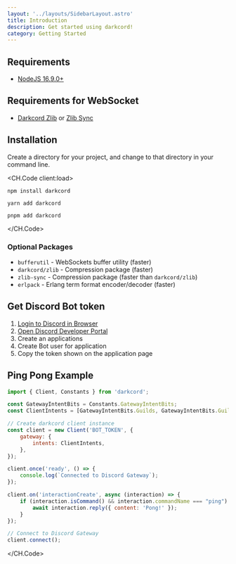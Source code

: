 ```yaml
---
layout: '../layouts/SidebarLayout.astro'
title: Introduction
description: Get started using darkcord!
category: Getting Started
---
```



## Requirements

- [NodeJS 16.9.0+](https://nodejs.org/en/download/)

## Requirements for WebSocket

- [Darkcord Zlib](https://www.npmjs.com/package/@darkcord/zlib) or [Zlib Sync](https://www.npmjs.com/package/zlib-sync)

## Installation
Create a directory for your project, and change to that directory in your command line.

<CH.Code client:load>

```shellscript npm
npm install darkcord
```

```shellscript yarn
yarn add darkcord
```

```shellscript pnpm
pnpm add darkcord
```

</CH.Code>

### Optional Packages
 - `bufferutil` - WebSockets buffer utility (faster)
 - `darkcord/zlib` - Compression package (faster)
 - `zlib-sync` - Compression package (faster than `darkcord/zlib`)
 - `erlpack` - Erlang term format encoder/decoder (faster)


## Get Discord Bot token

1. [Login to Discord in Browser](https://discord.com/)
2. [Open Discord Developer Portal](https://discord.com/developers/applications)
3. Create an applications
4. Create Bot user for application
5. Copy the token shown on the application page

## Ping Pong Example

```js index.js 6:10
import { Client, Constants } from 'darkcord';

const GatewayIntentBits = Constants.GatewayIntentBits;
const ClientIntents = [GatewayIntentBits.Guilds, GatewayIntentBits.GuildMessage, GatewayIntentBits.MessageContent];

// Create darkcord client instance
const client = new Client('BOT_TOKEN', {
	gateway: {
		intents: ClientIntents,
	},
});

client.once('ready', () => {
	console.log(`Connected to Discord Gateway`);
});

client.on('interactionCreate', async (interaction) => {
	if (interaction.isCommand() && interaction.commandName === "ping") {
		await interaction.reply({ content: 'Pong!' });
	}
});

// Connect to Discord Gateway
client.connect();
```

</CH.Code>